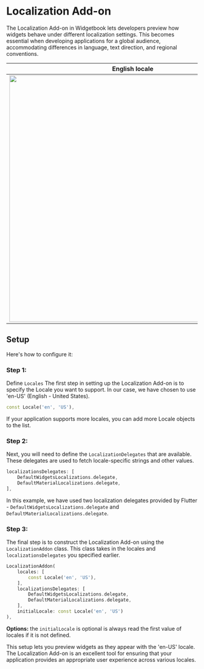 # Localization Add-on

The Localization Add-on in Widgetbook lets developers preview how widgets behave
under different localization settings. This becomes essential when developing
applications for a global audience, accommodating differences in language, text
direction, and regional conventions.

|                                                            English locale                                                            |                                                           Arabic locale                                                            |
| :----------------------------------------------------------------------------------------------------------------------------------: | :--------------------------------------------------------------------------------------------------------------------------------: |
| <Image zoom src="/assets/add-ons/localization/english-locale.png" caption="English locale with left to right layout" height="650" /> | <Image zoom src="/assets/add-ons/localization/arabic-locale.png" caption="Arabic locale with right to left layout" height="650" /> |

## Setup

Here's how to configure it:

### Step 1:

Define `Locales` The first step in setting up the Localization Add-on is to
specify the Locale you want to support. In our case, we have chosen to use
'en-US' (English - United States).

```dart
const Locale('en', 'US'),
```

If your application supports more locales, you can add more Locale objects to
the list.

### Step 2:

Next, you will need to define the `LocalizationDelegates` that are available.
These delegates are used to fetch locale-specific strings and other values.

```dart
localizationsDelegates: [
    DefaultWidgetsLocalizations.delegate,
    DefaultMaterialLocalizations.delegate,
],
```

In this example, we have used two localization delegates provided by Flutter -
`DefaultWidgetsLocalizations.delegate` and
`DefaultMaterialLocalizations.delegate`.

### Step 3:

The final step is to construct the Localization Add-on using the
`LocalizationAddon` class. This class takes in the locales and
`localizationsDelegates` you specified earlier.

```dart
LocalizationAddon(
    locales: [
        const Locale('en', 'US'),
    ],
    localizationsDelegates: [
        DefaultWidgetsLocalizations.delegate,
        DefaultMaterialLocalizations.delegate,
    ],
    initialLocale: const Locale('en', 'US')
),
```

**Options:** the `initialLocale` is optional is always read the first value of
locales if it is not defined.

This setup lets you preview widgets as they appear with the 'en-US' locale. The
Localization Add-on is an excellent tool for ensuring that your application
provides an appropriate user experience across various locales.
